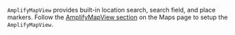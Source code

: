 `AmplifyMapView` provides built-in location search, search field, and place markers. Follow the [AmplifyMapView section](/[platform]/build-a-backend/more-features/geo/maps#amplifymapview) on the Maps page to setup the `AmplifyMapView`.
